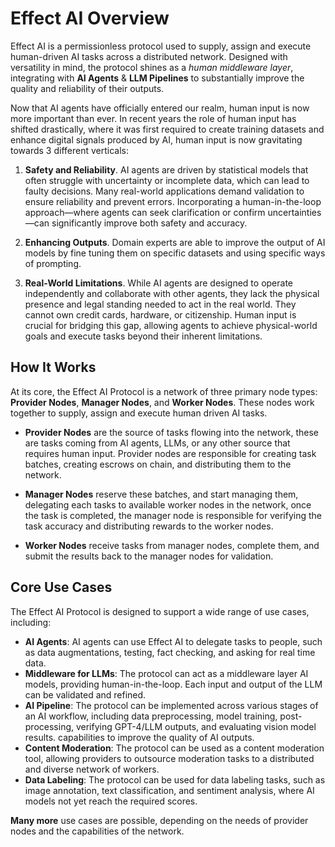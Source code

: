 # Effect AI Overview

Effect AI is a permissionless protocol used to supply, assign and execute human-driven AI tasks across a distributed network. Designed with versatility in mind, the protocol shines as a _human middleware layer_, integrating with **AI Agents** & **LLM Pipelines** to substantially improve the quality and reliability of their outputs.

Now that AI agents have officially entered our realm, human input is now more important than ever. In recent years the role of human input has shifted drastically, where it was first required to create training datasets and enhance digital signals produced by AI, human input is now gravitating towards 3 different verticals:

1. **Safety and Reliability**. AI agents are driven by statistical models that often struggle with uncertainty or incomplete data, which can lead to faulty decisions. Many real-world applications demand validation to ensure reliability and prevent errors. Incorporating a human-in-the-loop approach—where agents can seek clarification or confirm uncertainties—can significantly improve both
   safety and accuracy.

2. **Enhancing Outputs**. Domain experts are able to improve the output of AI models by fine tuning them on specific datasets and using specific ways of prompting.

3. **Real-World Limitations**. While AI agents are designed to operate independently and collaborate with other agents, they lack the physical presence and legal standing needed to act in the real world. They cannot own credit cards, hardware, or citizenship. Human input is crucial for bridging this gap, allowing agents to achieve physical-world goals and execute tasks beyond their inherent limitations.

## How It Works

At its core, the Effect AI Protocol is a network of three primary node types: **Provider Nodes**, **Manager Nodes**, and **Worker Nodes**. These nodes work together to supply, assign and execute human driven AI tasks.

- **Provider Nodes** are the source of tasks flowing into the network, these are tasks coming from AI agents, LLMs, or any other source that requires human input. Provider nodes are responsible for creating task batches, creating escrows on chain, and distributing them to the network.

- **Manager Nodes** reserve these batches, and start managing them, delegating each tasks to available worker nodes in the network, once the task is completed, the manager node is responsible for verifying the task accuracy and distributing rewards to the worker nodes.

- **Worker Nodes** receive tasks from manager nodes, complete them, and submit the results back to the manager nodes for validation.

## Core Use Cases

The Effect AI Protocol is designed to support a wide range of use cases, including:

- **AI Agents**: AI agents can use Effect AI to delegate tasks to people, such as data augmentations, testing, fact checking, and asking for real time data.
- **Middleware for LLMs**: The protocol can act as a middleware layer AI models, providing human-in-the-loop. Each input and output of the LLM can be validated and refined.
- **AI Pipeline**: The protocol can be implemented across various stages of an AI workflow, including data preprocessing, model training, post-processing, verifying GPT-4/LLM outputs, and evaluating vision model results.
  capabilities to improve the quality of AI outputs.
- **Content Moderation**: The protocol can be used as a content moderation tool, allowing providers to outsource moderation tasks to a distributed and diverse network of workers.
- **Data Labeling**: The protocol can be used for data labeling tasks, such as image annotation, text classification, and sentiment analysis, where AI models not yet reach the required scores.

**Many more** use cases are possible, depending on the needs of provider nodes and the capabilities of the network.
